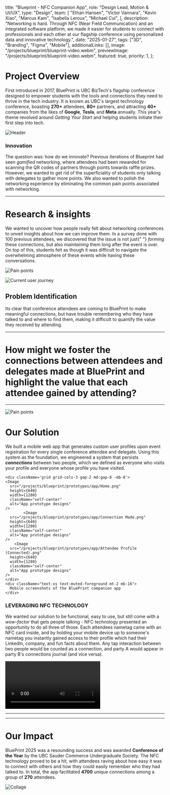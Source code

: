 
  title: "Blueprint - NFC Companion App",
  role: "Design Lead, Motion & UI/UX",
  type: "Design",
  team: [
    "Ethan Hansen",
    "Victor Vannara",
    "Kevin Xiao",
    "Marcus Kam",
    "Isabella Leroux",
    "Michael Cui",
  ],
  description:
    "Networking is hard. Through NFC (Near Field Communication) and an integrated software platform, we made it easier for students to connect with professionals and each other at our flagship conference using personalized data and innovative technology.",
  date: "2025-01-27",
  tags: ["3D", "Branding", "Figma", "Mobile"],
  additionalLinks: [],
  image: "/projects/blueprint/blueprint-video.webm",
  previewImage: "/projects/blueprint/blueprint-video.webm",
  featured: true,
  priority: 1,
};

# Project Overview

First introduced in 2017, BluePrint is UBC BizTech's flagship conference designed to empower students with the tools and connections they need to thrive in the tech industry. It is known as UBC's largest technology conference, boasting **270+** attendees, **80+** partners, and attracting **40+** companies from the likes of **Google**, **Tesla**, and **Meta** annually. This year's theme revolved around _Getting Your Start_ and helping students initiate their first step into tech.

<Image
  src="/projects/blueprint/panel.webp"
  width={2000}
  height={500}
  alt="Header"
  className="rounded-md"
  caption="Partner Q&A panel at BluePrint 2025"
/>

### Innovation

The question was: how do we innovate? Previous iterations of Blueprint had seen _gamified_ networking, where attendees had been rewarded for scanning the QR codes of partners through points towards raffle prizes. However, we wanted to get rid of the superficiality of students only talking with delegates to gather more points. We also wanted to polish the networking experience by eliminating the common pain points associated with networking.

---

# Research & insights

We wanted to uncover how people really felt about networking conferences to unveil insights about how we can improve them. In a survey done with 100 previous attendees, we discovered that the issue is not just{" "} _forming_ these connections, but also _maintaining_ them long after the event is over. On top of this, students felt as though it was difficult to navigate the overwhelming atmosphere of these events while having these conversations.

<Image
  src="/projects/blueprint/ux/pain-points.png"
  height={320}
  width={640}
  className="self-center invert hue-rotate-180 dark:invert-0 dark:hue-rotate-0 w-full px-16"
  alt="Pain points"
/>

<Image
  src="/projects/blueprint/ux/current-user-journey.png"
  height={640}
  width={1280}
  className="self-center invert hue-rotate-180 dark:invert-0 dark:hue-rotate-0"
  alt="Current user journey"
/>

## Problem Identification

Its clear that conference attendees are coming to BluePrint to make meaningful connections, but have trouble remembering who they have talked to and where to find them, making it difficult to quantify the value they received by attending.

---

# How might we foster the connections between attendees and delegates made at BluePrint and highlight the value that each attendee gained by attending?

---

<Image
  src="/projects/blueprint/ux/revised-user-journey.png"
  height={640}
  width={1280}
  className="self-center invert hue-rotate-180 dark:invert-0 dark:hue-rotate-0 w-full"
  alt="Pain points"
/>

# Our Solution

We built a mobile web app that generates custom user profiles upon event registration for every single conference attendee and delegate. Using this system as the foundation, we engineered a system that persists **_connections_** between two people, which we defined as everyone who visits your profile and everyone whose profile you have visited.

    <div className='grid grid-cols-3 gap-2 md:gap-8 -mb-8'>
    <Image
      src="/projects/blueprint/prototypes/app/Home.png"
      height={640}
      width={1280}
      className="self-center"
      alt="App prototype designs"
    />
            <Image
      src="/projects/blueprint/prototypes/app/Connection Made.png"
      height={640}
      width={1280}
      className="self-center"
      alt="App prototype designs"
    />
        <Image
      src="/projects/blueprint/prototypes/app/Attendee Profile (Connected).png"
      height={640}
      width={1280}
      className="self-center"
      alt="App prototype designs"
    />
    </div>
    <div className="text-xs text-muted-foreground mt-2 mb-16">
      Mobile screenshots of the BluePrint companion app
    </div>

### LEVERAGING NFC TECHNOLOGY

We wanted our solution to be functional, easy to use, but still come with a _wow-factor_ that gets people talking - NFC technology presented an opportunity to do all three of those. Each attendees nametag came with an NFC card inside, and by holding your mobile device up to someone's nametag you instantly gained access to their profile which had their LinkedIn, company, and fun facts about them. Any tap interaction between two people would be counted as a connection, and party A would appear in party B's connections journal (and vice versa).

<div className="-mx-16 -py-8">
  <Video src="/projects/blueprint/nfc-animation.webm" />
</div>

--- 

<ImageMarquee folder="projects/blueprint/prototypes/app" direction="right" />

<div className="my-12"/>

<ImageMarquee folder="projects/blueprint/prototypes/wrapped" direction="left" />

---

# Our Impact

BluePrint 2025 was a resounding success and was awarded **Conference of the Year** by the UBC Sauder Commerce Undergraduate Society. The NFC technology proved to be a hit, with attendees raving about how easy it was to connect with others and how they could easily remember who they had talked to. In total, the app facilitated **4700** unique connections among a group of **270** attendees.

<Image
  src="/projects/blueprint/image-collage.webp"
  width={2000}
  height={1000}
  className="self-center w-full h-full object-cover"
  alt="Collage"
/>
